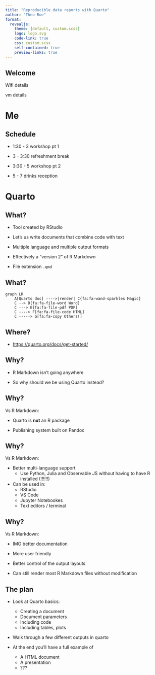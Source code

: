 ```yaml
---
title: "Reproducible data reports with Quarto"
author: "Theo Roe"
format:
  revealjs: 
    theme: [default, custom.scss]
    logo: logo.svg
    code-link: true
    css: custom.scss
    self-contained: true
    preview-links: true
---
```


## Welcome

Wifi details

vm details

# Me

## Schedule

- 1:30 - 3 workshop pt 1

- 3 - 3:30 refreshment break

- 3:30 - 5 workshop pt 2

- 5 - 7 drinks reception

# Quarto

## What?

- Tool created by RStudio

- Let's us write documents that combine code with text

- Multiple language and multiple output formats

- Effectively a "version 2" of R Markdown

- File extension `.qmd`

## What?

```mermaid
graph LR
    A[Quarto doc] ---->|render| C{fa:fa-wand-sparkles Magic}
    C --> D[fa:fa-file-word Word]
    C ---> E[fa:fa-file-pdf PDF]
    C ----> F[fa:fa-file-code HTML]
    C -----> G[fa:fa-copy Others!]
```

## Where?

- [https://quarto.org/docs/get-started/](https://quarto.org/docs/get-started/)

## Why?

- R Markdown isn't going anywhere

- So why should we be using Quarto instead?

## Why?

Vs R Markdown:

- Quarto is **not** an R package

- Publishing system built on Pandoc

## Why?

Vs R Markdown:

- Better multi-language support 
     - Use Python, Julia and Observable JS without having to have R installed (!!!!!!)

- Can be used in:
  - RStudio
  - VS Code 
  - Jupyter Notebookes
  - Text editors / terminal
  
## Why?

Vs R Markdown:

- IMO better documentation

- More user friendly

- Better control of the output layouts

- Can still render most R Markdown files without modification

## The plan

- Look at Quarto basics:
  - Creating a document
  - Document parameters
  - Including code
  - Including tables, plots

- Walk through a few different outputs in quarto

- At the end you'll have a full example of
  - A HTML document
  - A presentation
  - ???
  
